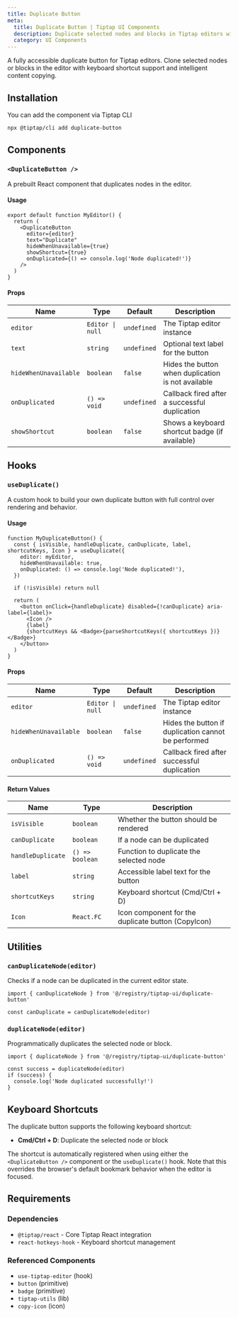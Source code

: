 ```yaml
---
title: Duplicate Button
meta:
  title: Duplicate Button | Tiptap UI Components
  description: Duplicate selected nodes and blocks in Tiptap editors with intelligent node detection, keyboard shortcuts, and accessibility support.
  category: UI Components
---
```



A fully accessible duplicate button for Tiptap editors. Clone selected nodes or blocks in the editor with keyboard shortcut support and intelligent content copying.

<CodeDemo isScrollable src="https://template.tiptap.dev/preview/tiptap-ui/duplicate-button" />

## Installation

You can add the component via Tiptap CLI

```bash
npx @tiptap/cli add duplicate-button
```

## Components

### `<DuplicateButton />`

A prebuilt React component that duplicates nodes in the editor.

#### Usage

```tsx
export default function MyEditor() {
  return (
    <DuplicateButton
      editor={editor}
      text="Duplicate"
      hideWhenUnavailable={true}
      showShortcut={true}
      onDuplicated={() => console.log('Node duplicated!')}
    />
  )
}
```

#### Props

| Name                  | Type             | Default     | Description                                        |
| --------------------- | ---------------- | ----------- | -------------------------------------------------- |
| `editor`              | `Editor \| null` | `undefined` | The Tiptap editor instance                         |
| `text`                | `string`         | `undefined` | Optional text label for the button                 |
| `hideWhenUnavailable` | `boolean`        | `false`     | Hides the button when duplication is not available |
| `onDuplicated`        | `() => void`     | `undefined` | Callback fired after a successful duplication      |
| `showShortcut`        | `boolean`        | `false`     | Shows a keyboard shortcut badge (if available)     |

## Hooks

### `useDuplicate()`

A custom hook to build your own duplicate button with full control over rendering and behavior.

#### Usage

```tsx
function MyDuplicateButton() {
  const { isVisible, handleDuplicate, canDuplicate, label, shortcutKeys, Icon } = useDuplicate({
    editor: myEditor,
    hideWhenUnavailable: true,
    onDuplicated: () => console.log('Node duplicated!'),
  })

  if (!isVisible) return null

  return (
    <button onClick={handleDuplicate} disabled={!canDuplicate} aria-label={label}>
      <Icon />
      {label}
      {shortcutKeys && <Badge>{parseShortcutKeys({ shortcutKeys })}</Badge>}
    </button>
  )
}
```

#### Props

| Name                  | Type             | Default     | Description                                         |
| --------------------- | ---------------- | ----------- | --------------------------------------------------- |
| `editor`              | `Editor \| null` | `undefined` | The Tiptap editor instance                          |
| `hideWhenUnavailable` | `boolean`        | `false`     | Hides the button if duplication cannot be performed |
| `onDuplicated`        | `() => void`     | `undefined` | Callback fired after successful duplication         |

#### Return Values

| Name              | Type            | Description                                        |
| ----------------- | --------------- | -------------------------------------------------- |
| `isVisible`       | `boolean`       | Whether the button should be rendered              |
| `canDuplicate`    | `boolean`       | If a node can be duplicated                        |
| `handleDuplicate` | `() => boolean` | Function to duplicate the selected node            |
| `label`           | `string`        | Accessible label text for the button               |
| `shortcutKeys`    | `string`        | Keyboard shortcut (Cmd/Ctrl + D)                   |
| `Icon`            | `React.FC`      | Icon component for the duplicate button (CopyIcon) |

## Utilities

### `canDuplicateNode(editor)`

Checks if a node can be duplicated in the current editor state.

```tsx
import { canDuplicateNode } from '@/registry/tiptap-ui/duplicate-button'

const canDuplicate = canDuplicateNode(editor)
```

### `duplicateNode(editor)`

Programmatically duplicates the selected node or block.

```tsx
import { duplicateNode } from '@/registry/tiptap-ui/duplicate-button'

const success = duplicateNode(editor)
if (success) {
  console.log('Node duplicated successfully!')
}
```

## Keyboard Shortcuts

The duplicate button supports the following keyboard shortcut:

- **Cmd/Ctrl + D**: Duplicate the selected node or block

The shortcut is automatically registered when using either the `<DuplicateButton />` component or the `useDuplicate()` hook. Note that this overrides the browser's default bookmark behavior when the editor is focused.

## Requirements

### Dependencies

- `@tiptap/react` - Core Tiptap React integration
- `react-hotkeys-hook` - Keyboard shortcut management

### Referenced Components

- `use-tiptap-editor` (hook)
- `button` (primitive)
- `badge` (primitive)
- `tiptap-utils` (lib)
- `copy-icon` (icon)
